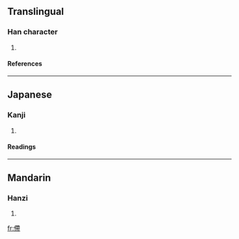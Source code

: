 ==Translingual==
===Han character===
{{Han char|rad=人|as=11|sn=13|four=|canj=人大心月 (OKPB)}}
# {{defn|Han}}
====References====
{{Han ref|kx=0115.140|dkj=01042|hdz=10210.030|uh=50C0|ud=20672}}
----
==Japanese==
===Kanji===
{{ja-kanji|grade=|rs=人11}}
# {{defn|Japanese}}
====Readings====
{{ja-readings|on=[[てい]] (tei)|kun=[[くるしむ]] (kurushimu)}}
----
==Mandarin==
===Hanzi===
{{cmn-hanzi|pin=[[dì]] (di4)|wg=ti<sup>4</sup>}}
# {{defn|Mandarin}}

[[fr:僀]]